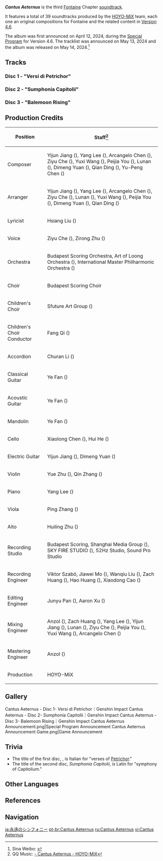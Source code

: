 {{Album Infobox
|image       = Cantus Aeternus.png
|type        = Original Game Soundtracks
|group       = Albums
|medium      = Digital
|releaseDate = 2024-05-14 12:00:00 GMT+8
|length      = 1 hr 8 min - 39 tracks
|spotify     = 2n2LvBVabXSthRaLEDGGSe
|youtube     = OLAK5uy_kkxYru-fMwbETm9hH7Z8-jaYsUPmJNnL4
}}
'''''Cantus Aeternus''''' is the third [[Fontaine]] Chapter [[soundtrack]].

It features a total of 39 soundtracks produced by the [[HOYO-MiX]] team, each one an original compositions for Fontaine and the related content in [[Version 4.6]].

The album was first announced on April 12, 2024, during the [[Special Program]] for Version 4.6. The tracklist was announced on May 13, 2024 and the album was released on May 14, 2024.<ref>Sina Weibo: [https://weibo.com/6593199887/Oe4vYy2k8 {{zh|「《原神》第三张枫丹篇OST即将上线 」}}]</ref>

==Tracks==
===Disc 1 - "Versi di Petrichor"===
{{Soundtracks by Category Table|Cantus Aeternus Disc 1 Soundtracks|hidealbum=1}}

===Disc 2 - "Sumphonia Capitolii"===
{{Soundtracks by Category Table|Cantus Aeternus Disc 2 Soundtracks|hidealbum=1}}

===Disc 3 - "Balemoon Rising"===
{{Soundtracks by Category Table|Cantus Aeternus Disc 3 Soundtracks|hidealbum=1}}

==Production Credits==
{| class="wikitable sortable"
|-
! Position
! Staff<ref>QQ Music: [https://y.qq.com/n/ryqq/albumDetail/002TM4j43MlPfg {{zh|原神}}-{{zh|金律永谐}} Cantus Aeternus - HOYO-MiX]</ref>
|-
! Composer
| Yijun Jiang ({{zh|姜以君}}), Yang Lee ({{zh|李洋}}), Arcangelo Chen ({{zh|陈子敏}}), Ziyu Che ({{zh|车子玉}}), Yuxi Wang ({{zh|王予曦}}), Peijia You ({{zh|尤裴佳}}), Lunan ({{zh|路南}}), Dimeng Yuan ({{zh|苑迪萌}}), Qian Ding ({{zh|丁谦}}), Yu-Peng Chen ({{zh|陈致逸}})
|-
! Arranger
| Yijun Jiang ({{zh|姜以君}}), Yang Lee ({{zh|李洋}}), Arcangelo Chen ({{zh|陈子敏}}), Ziyu Che ({{zh|车子玉}}), Lunan ({{zh|路南}}), Yuxi Wang ({{zh|王予曦}}), Peijia You ({{zh|尤裴佳}}), Dimeng Yuan ({{zh|苑迪萌}}), Qian Ding ({{zh|丁谦}})
|-
! Lyricist
| Hsiang Liu ({{zh|项柳}})
|-
! Voice
| Ziyu Che ({{zh|车子玉}}), Zirong Zhu ({{zh|朱梓溶}})
|-
! Orchestra
| Budapest Scoring Orchestra, Art of Loong Orchestra ({{zh|龙之艺交响乐团}}), International Master Philharmonic Orchestra ({{zh|国际首席爱乐乐团}})
|-
! Choir
| Budapest Scoring Choir
|-
! Children's Choir
| Sfuture Art Group ({{zh|Sfuture艺术团}})
|-
! Children's Choir Conductor
| Fang Qi ({{zh|齐放}})
|-
! Accordion
| Churan Li ({{zh|李楚然}})
|-
! Classical Guitar
| Ye Fan ({{zh|范晔}})
|-
! Acoustic Guitar
| Ye Fan ({{zh|范晔}})
|-
! Mandolin
| Ye Fan ({{zh|范晔}})
|-
! Cello
| Xiaolong Chen ({{zh|陈小龙}}), Hui He ({{zh|何辉}})
|-
! Electric Guitar
| Yijun Jiang ({{zh|姜以君}}), Dimeng Yuan ({{zh|苑迪萌}})
|-
! Violin
| Yue Zhu ({{zh|朱玥}}), Qin Zhang ({{zh|张琴}})
|-
! Piano
| Yang Lee ({{zh|李洋}})
|-
! Viola
| Ping Zhang ({{zh|张平}})
|-
! Alto
| Huiling Zhu ({{zh|朱慧玲}})
|-
! Recording Studio
| Budapest Scoring, Shanghai Media Group ({{zh|上海广播大厦}}), SKY FIRE STUDIO ({{zh|九紫天诚录音棚}}), 52Hz Studio, Sound Pro Studio
|-
! Recording Engineer
| Viktor Szabó, Jiawei Mo ({{zh|莫家伟}}), Wanqiu Liu ({{zh|刘婉秋}}), Zach Huang ({{zh|黄巍}}), Hao Huang ({{zh|黄浩}}), Xiaodong Cao ({{zh|曹晓冬}})
|-
! Editing Engineer
| Junyu Pan ({{zh|潘俊宇}}), Aaron Xu ({{zh|徐威}})
|-
! Mixing Engineer
| Anzol ({{zh|鸦雀有声}}), Zach Huang ({{zh|黄巍}}), Yang Lee ({{zh|李洋}}), Yijun Jiang ({{zh|姜以君}}), Lunan ({{zh|路南}}), Ziyu Che ({{zh|车子玉}}), Peijia You ({{zh|尤裴佳}}), Yuxi Wang ({{zh|王予曦}}), Arcangelo Chen ({{zh|陈子敏}})
|-
! Mastering Engineer
| Anzol ({{zh|鸦雀有声}})
|-
! Production
| HOYO-MiX
|}

==Gallery==
<gallery>
Cantus Aeternus - Disc 1- Versi di Petrichor｜Genshin Impact
Cantus Aeternus - Disc 2- Sumphonia Capitolii｜Genshin Impact
Cantus Aeternus - Disc 3- Balemoon Rising｜Genshin Impact
Cantus Aeternus Announcement.png|Special Program Announcement
Cantus Aeternus Announcement Game.png|Game Announcement
</gallery>

==Trivia==
* The title of the first disc, {{it|Versi di Petrichor}}, is Italian for "verses of [[Petrichor]]."
* The title of the second disc, ''Sumphonia Capitolii'', is Latin for "symphony of Capitolium."

==Other Languages==
{{Other Languages
|en       = Cantus Aeternus
|en_lang  = la
|en_tl    = Eternal Song
|zhs      = 金律永谐
|zhs_rm   = Jīnlǜ Yǒngxié
|zht      = 金律永諧
|zht_rm   = Jīnlǜ Yǒngxié
|zh_tl    = The Golden Rhythm Eternally Harmonious
|ja       = 永遠のシンフォニー
|ja_rm    = Eien no Shinfonii
|ja_tl    = Eternal Symphony
|ko       = 영원<->의 심포니
|ko_tl    = Symphony of Eternity
}}

==References==
{{Reflist}}

==Navigation==
{{Album Navbox|main}}

[[ja:永遠のシンフォニー]]
[[pt-br:Cantus Aeternus]]
[[ru:Cantus Aeternus]]
[[vi:Cantus Aeternus]]